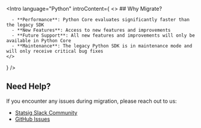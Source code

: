 
<Intro 
  language="Python"
  introContent={
    <>
      ## Why Migrate?

      - **Performance**: Python Core evaluates significantly faster than the legacy SDK
      - **New Features**: Access to new features and improvements
      - **Future Support**: All new features and improvements will only be available in Python Core
      - **Maintenance**: The legacy Python SDK is in maintenance mode and will only receive critical bug fixes
    </>
  }
/>

<MigrationInstallation />

<MigrationUserCreation />

<MigrationAPIChanges />

## Need Help?

If you encounter any issues during migration, please reach out to us:
- [Statsig Slack Community](https://statsig.com/slack)
- [GitHub Issues](https://github.com/statsig-io/statsig-server-core/issues)
